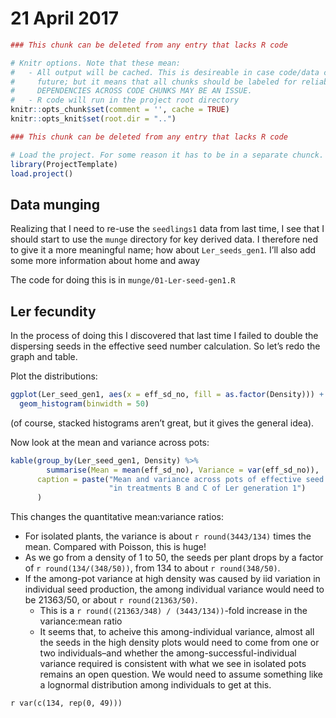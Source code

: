 # 21 April 2017

```r
### This chunk can be deleted from any entry that lacks R code

# Knitr options. Note that these mean:
#   - All output will be cached. This is desireable in case code/data changes in the 
#     future; but it means that all chunks should be labeled for reliable behavior. 
#     DEPENDENCIES ACROSS CODE CHUNKS MAY BE AN ISSUE.
#   - R code will run in the project root directory
knitr::opts_chunk$set(comment = '', cache = TRUE)
knitr::opts_knit$set(root.dir = "..")
```
```r
### This chunk can be deleted from any entry that lacks R code

# Load the project. For some reason it has to be in a separate chunck.
library(ProjectTemplate)
load.project()
```

## Data munging
Realizing that I need to re-use the `seedlings1` data from last time, I see that I should start to use the `munge` directory for key derived data. I therefore ned to give it a more meaningful name; how about `Ler_seeds_gen1`. I'll also add some more information about home and away

The code for doing this is in `munge/01-Ler-seed-gen1.R`

## Ler fecundity
In the process of doing this I discovered that last time I failed to double the dispersing seeds in the effective seed number calculation. So let's redo the graph and table.

Plot the distributions:
```r
ggplot(Ler_seed_gen1, aes(x = eff_sd_no, fill = as.factor(Density))) + 
  geom_histogram(binwidth = 50)
```

(of course, stacked histograms aren't great, but it gives the general idea).

Now look at the mean and variance across pots:
```r
kable(group_by(Ler_seed_gen1, Density) %>% 
        summarise(Mean = mean(eff_sd_no), Variance = var(eff_sd_no)),
      caption = paste("Mean and variance across pots of effective seed number",
                      "in treatments B and C of Ler generation 1")
      )
```

This changes the quantitative mean:variance ratios:

- For isolated plants, the variance is about `r round(3443/134)` times the mean. Compared with Poisson, this is huge!
- As we go from a density of 1 to 50, the seeds per plant drops by a factor of `r round(134/(348/50))`, from 134 to about `r round(348/50)`.
- If the among-pot variance at high density was caused by iid variation in individual seed production, the among individual variance would need to be 21363/50, or about `r round(21363/50)`. 
    - This is a `r round((21363/348) / (3443/134))`-fold increase in the variance:mean ratio
    - It seems that, to acheive this among-individual variance, almost all the seeds in the high density plots would need to come from one or two individuals--and whether the among-successful-individual variance required is consistent with what we see in isolated pots remains an open question. We would need to assume something like a lognormal distribution among individuals to get at this.

`r var(c(134, rep(0, 49)))`

